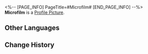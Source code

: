 <%-- [PAGE_INFO]
PageTitle=#Microfilm#
[END_PAGE_INFO] --%>
{{Item Infobox
|id          = 140212
|image       = Item Microfilm.png
|type        = Mission Item
|invCategory = Missions
|rarity      = 3
|effect      = 
|description = A lost roll of film. It should be returned to the History and Culture Museum.
}}
'''Microfilm''' is a [[Profile Picture]].

==Other Languages==
{{Other Languages
|en   = Microfilm
|zhs  = 微缩胶片
|zht  = 微縮膠捲
|ja   = マイクロフィルム
|ko   = 마이크로필름
|es   = Microfilm
|fr   = Microfilm
|ru   = Микрофильм
|th   = ม้วนฟิล์มขนาดเล็ก
|vi   = Cuộn Phim Nhỏ
|de   = Mikrofilm
|id   = Mikrofilm
|pt   = Microfilme
}}

==Change History==
{{Change History|1.1}}